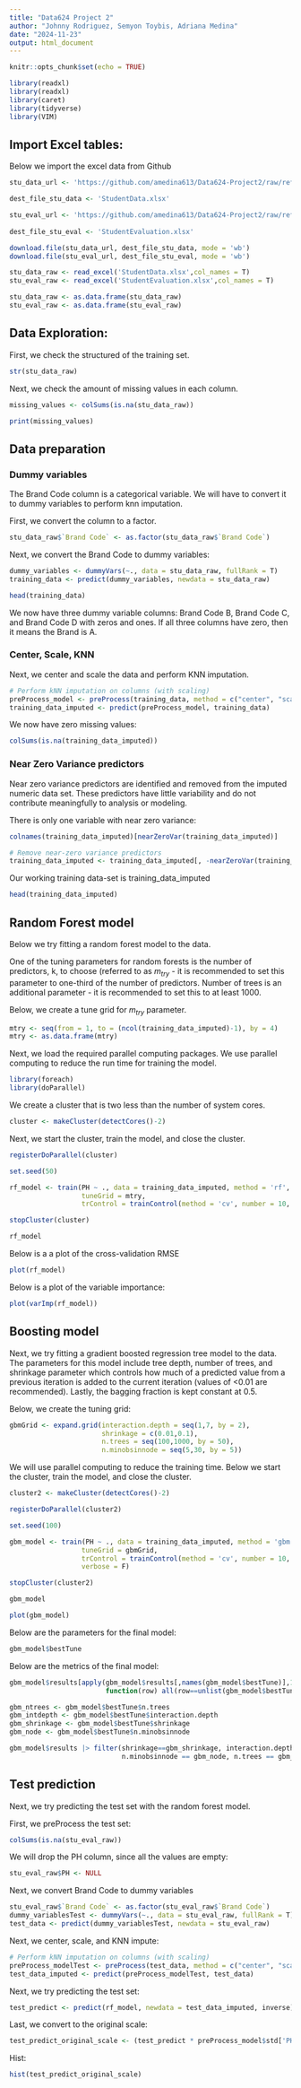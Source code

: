 ```yaml
---
title: "Data624 Project 2"
author: "Johnny Rodriguez, Semyon Toybis, Adriana Medina"
date: "2024-11-23"
output: html_document
---
```


```r
knitr::opts_chunk$set(echo = TRUE)
```

```r
library(readxl)
library(readxl)
library(caret)
library(tidyverse)
library(VIM)
```

## Import Excel tables:

Below we import the excel data from Github

```r
stu_data_url <- 'https://github.com/amedina613/Data624-Project2/raw/refs/heads/main/StudentData.xlsx'

dest_file_stu_data <- 'StudentData.xlsx'

stu_eval_url <- 'https://github.com/amedina613/Data624-Project2/raw/refs/heads/main/StudentEvaluation.xlsx'
  
dest_file_stu_eval <- 'StudentEvaluation.xlsx'

download.file(stu_data_url, dest_file_stu_data, mode = 'wb')
download.file(stu_eval_url, dest_file_stu_eval, mode = 'wb')

stu_data_raw <- read_excel('StudentData.xlsx',col_names = T)
stu_eval_raw <- read_excel('StudentEvaluation.xlsx',col_names = T)

stu_data_raw <- as.data.frame(stu_data_raw)
stu_eval_raw <- as.data.frame(stu_eval_raw)
```

## Data Exploration:

First, we check the structured of the training set.

```r
str(stu_data_raw)
```

Next, we check the amount of missing values in each column.

```r
missing_values <- colSums(is.na(stu_data_raw))

print(missing_values)
```

## Data preparation

### Dummy variables

The Brand Code column is a categorical variable. We will have to convert it to dummy variables to perform knn imputation.

First, we convert the column to a factor.

```r
stu_data_raw$`Brand Code` <- as.factor(stu_data_raw$`Brand Code`)
```

Next, we convert the Brand Code to dummy variables:

```r
dummy_variables <- dummyVars(~., data = stu_data_raw, fullRank = T)
training_data <- predict(dummy_variables, newdata = stu_data_raw)
```

```r
head(training_data)
```

We now have three dummy variable columns: Brand Code B, Brand Code C, and Brand Code D with zeros and ones. If all three columns have zero, then it means the Brand is A.

### Center, Scale, KNN

Next, we center and scale the data and perform KNN imputation.

```r
# Perform kNN imputation on columns (with scaling)
preProcess_model <- preProcess(training_data, method = c("center", "scale", "knnImpute"))
training_data_imputed <- predict(preProcess_model, training_data)
```

We now have zero missing values:

```r
colSums(is.na(training_data_imputed))
```

### Near Zero Variance predictors

Near zero variance predictors are identified and removed from the imputed numeric data set. These predictors have little variability and do not contribute meaningfully to analysis or modeling.

There is only one variable with near zero variance:

```r
colnames(training_data_imputed)[nearZeroVar(training_data_imputed)]
```

```r
# Remove near-zero variance predictors
training_data_imputed <- training_data_imputed[, -nearZeroVar(training_data_imputed)]

```

Our working training data-set is training_data_imputed

```r
head(training_data_imputed)
```

## Random Forest model

Below we try fitting a random forest model to the data.

One of the tuning parameters for random forests is the number of predictors, k, to choose (referred to as $m_{try}$ - it is recommended to set this parameter to one-third of the number of predictors. Number of trees is an additional parameter - it is recommended to set this to at least 1000.

Below, we create a tune grid for $m_{try}$ parameter.

```r
mtry <- seq(from = 1, to = (ncol(training_data_imputed)-1), by = 4)
mtry <- as.data.frame(mtry)
```

Next, we load the required parallel computing packages. We use parallel computing to reduce the run time for training the model.

```r
library(foreach)
library(doParallel)
```

We create a cluster that is two less than the number of system cores.

```r
cluster <- makeCluster(detectCores()-2)
```

Next, we start the cluster, train the model, and close the cluster.

```r
registerDoParallel(cluster)

set.seed(50)

rf_model <- train(PH ~ ., data = training_data_imputed, method = 'rf',
                  tuneGrid = mtry,
                  trControl = trainControl(method = 'cv', number = 10, allowParallel = T))

stopCluster(cluster)
```

```r
rf_model
```

Below is a a plot of the cross-validation RMSE

```r
plot(rf_model)
```

Below is a plot of the variable importance:

```r
plot(varImp(rf_model))
```

## Boosting model

Next, we try fitting a gradient boosted regression tree model to the data. The parameters for this model include tree depth, number of trees, and shrinkage parameter which controls how much of a predicted value from a previous iteration is added to the current iteration (values of \<0.01 are recommended). Lastly, the bagging fraction is kept constant at 0.5.

Below, we create the tuning grid:

```r
gbmGrid <- expand.grid(interaction.depth = seq(1,7, by = 2),
                       shrinkage = c(0.01,0.1),
                       n.trees = seq(100,1000, by = 50),
                       n.minobsinnode = seq(5,30, by = 5))
```

We will use parallel computing to reduce the training time. Below we start the cluster, train the model, and close the cluster.

```r
cluster2 <- makeCluster(detectCores()-2)
```

```r
registerDoParallel(cluster2)

set.seed(100)

gbm_model <- train(PH ~ ., data = training_data_imputed, method = 'gbm',
                  tuneGrid = gbmGrid,
                  trControl = trainControl(method = 'cv', number = 10, allowParallel = T),
                  verbose = F)

stopCluster(cluster2)
```

```r
gbm_model
```

```r
plot(gbm_model)
```

Below are the parameters for the final model:

```r
gbm_model$bestTune
```

Below are the metrics of the final model:

```r
gbm_model$results[apply(gbm_model$results[,names(gbm_model$bestTune)],1,
                        function(row) all(row==unlist(gbm_model$bestTune))),]
```

```r
gbm_ntrees <- gbm_model$bestTune$n.trees
gbm_intdepth <- gbm_model$bestTune$interaction.depth
gbm_shrinkage <- gbm_model$bestTune$shrinkage
gbm_node <- gbm_model$bestTune$n.minobsinnode

gbm_model$results |> filter(shrinkage==gbm_shrinkage, interaction.depth == gbm_intdepth,
                            n.minobsinnode == gbm_node, n.trees == gbm_ntrees)
```

## Test prediction

Next, we try predicting the test set with the random forest model.

First, we preProcess the test set:

```r
colSums(is.na(stu_eval_raw))
```

We will drop the PH column, since all the values are empty:

```r
stu_eval_raw$PH <- NULL
```

Next, we convert Brand Code to dummy variables

```r
stu_eval_raw$`Brand Code` <- as.factor(stu_eval_raw$`Brand Code`)
dummy_variablesTest <- dummyVars(~., data = stu_eval_raw, fullRank = T)
test_data <- predict(dummy_variablesTest, newdata = stu_eval_raw)
```

Next, we center, scale, and KNN impute:

```r
# Perform kNN imputation on columns (with scaling)
preProcess_modelTest <- preProcess(test_data, method = c("center", "scale", "knnImpute"))
test_data_imputed <- predict(preProcess_modelTest, test_data)
```

Next, we try predicting the test set:

```r
test_predict <- predict(rf_model, newdata = test_data_imputed, inverse)

```

Last, we convert to the original scale:

```r
test_predict_original_scale <- (test_predict * preProcess_model$std['PH']) + preProcess_model$mean['PH']
```

Hist:

```r
hist(test_predict_original_scale)
```
